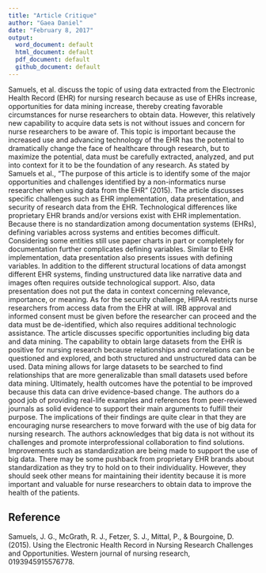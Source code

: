```yaml
---
title: "Article Critique"
author: "Gaea Daniel"
date: "February 8, 2017"
output:
  word_document: default
  html_document: default
  pdf_document: default
  github_document: default
---
```


  Samuels, et al. discuss the topic of using data extracted from the Electronic Health Record (EHR) for nursing research because as use of EHRs increase, opportunities for data mining increase, thereby creating favorable circumstances for nurse researchers to obtain data. However, this relatively new capability to acquire data sets is not without issues and concern for nurse researchers to be aware of. This topic is important because the increased use and advancing technology of the EHR has the potential to dramatically change the face of healthcare through research, but to maximize the potential, data must be carefully extracted, analyzed, and put into context for it to be the foundation of any research. As stated by Samuels et al., “The purpose of this article is to identify some of the major opportunities and challenges identified by a non-informatics nurse researcher when using data from the EHR” (2015).
  The article discusses specific challenges such as EHR implementation, data presentation, and security of research data from the EHR. Technological differences like proprietary EHR brands and/or versions exist with EHR implementation. Because there is no standardization among documentation systems (EHRs), defining variables across systems and entities becomes difficult. Considering some entities still use paper charts in part or completely for documentation further complicates defining variables. Similar to EHR implementation, data presentation also presents issues with defining variables. In addition to the different structural locations of data amongst different EHR systems, finding unstructured data like narrative data and images often requires outside technological support. Also, data presentation does not put the data in context concerning relevance, importance, or meaning. As for the security challenge, HIPAA restricts nurse researchers from access data from the EHR at will. IRB approval and informed consent must be given before the researcher can proceed and the data must be de-identified, which also requires additional technologic assistance. 
  The article discusses specific opportunities including big data and data mining. The capability to obtain large datasets from the EHR is positive for nursing research because relationships and correlations can be questioned and explored, and both structured and unstructured data can be used. Data mining allows for large datasets to be searched to find relationships that are more generalizable than small datasets used before data mining. Ultimately, health outcomes have the potential to be improved because this data can drive evidence-based change.
  The authors do a good job of providing real-life examples and references from peer-reviewed journals as solid evidence to support their main arguments to fulfill their purpose. The implications of their findings are quite clear in that they are encouraging nurse researchers to move forward with the use of big data for nursing research. The authors acknowledges that big data is not without its challenges and promote interprofessional collaboration to find solutions. Improvements such as standardization are being made to support the use of big data. There may be some pushback from proprietary EHR brands about standardization as they try to hold on to their individuality. However, they should seek other means for maintaining their identity because it is more important and valuable for nurse researchers to obtain data to improve the health of the patients.

## Reference

Samuels, J. G., McGrath, R. J., Fetzer, S. J., Mittal, P., & Bourgoine, D. (2015). Using the Electronic Health Record in Nursing Research Challenges and Opportunities. Western journal of nursing research, 0193945915576778.